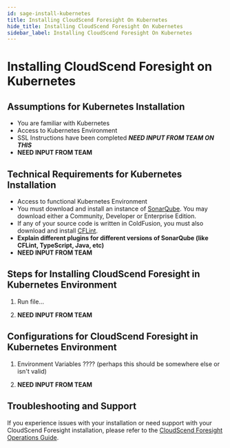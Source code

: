 ```yaml
---
id: sage-install-kubernetes
title: Installing CloudScend Foresight On Kubernetes
hide_title: Installing CloudScend Foresight On Kubernetes
sidebar_label: Installing CloudScend Foresight On Kubernetes
---
```


# Installing CloudScend Foresight on Kubernetes

## Assumptions for Kubernetes Installation

- You are familiar with Kubernetes
- Access to Kubernetes Environment
- SSL Instructions have been completed **_NEED INPUT FROM TEAM ON THIS_**
- **NEED INPUT FROM TEAM**

## Technical Requirements for Kubernetes Installation

- Access to functional Kubernetes Environment
- You must download and install an instance of [SonarQube](https://www.sonarqube.org/downloads/). You may download either a Community, Developer or Enterprise Edition.
- If any of your source code is written in ColdFusion, you must also download and install [CFLint](https://github.com/stepstone-tech/sonar-coldfusion/releases/tag/2.0.0).
- **Explain different plugins for different versions of SonarQube (like CFLint, TypeScript, Java, etc)**
- **NEED INPUT FROM TEAM**

## Steps for Installing CloudScend Foresight in Kubernetes Environment

1. Run file...

2. **NEED INPUT FROM TEAM**

## Configurations for CloudScend Foresight in Kubernetes Environment

1. Environment Variables ???? (perhaps this should be somewhere else or isn't valid)

2. **NEED INPUT FROM TEAM**

## Troubleshooting and Support

If you experience issues with your installation or need support with your CloudScend Foresight installation, please refer to the [CloudScend Foresight Operations Guide](sage-operations-guide.mdx).
